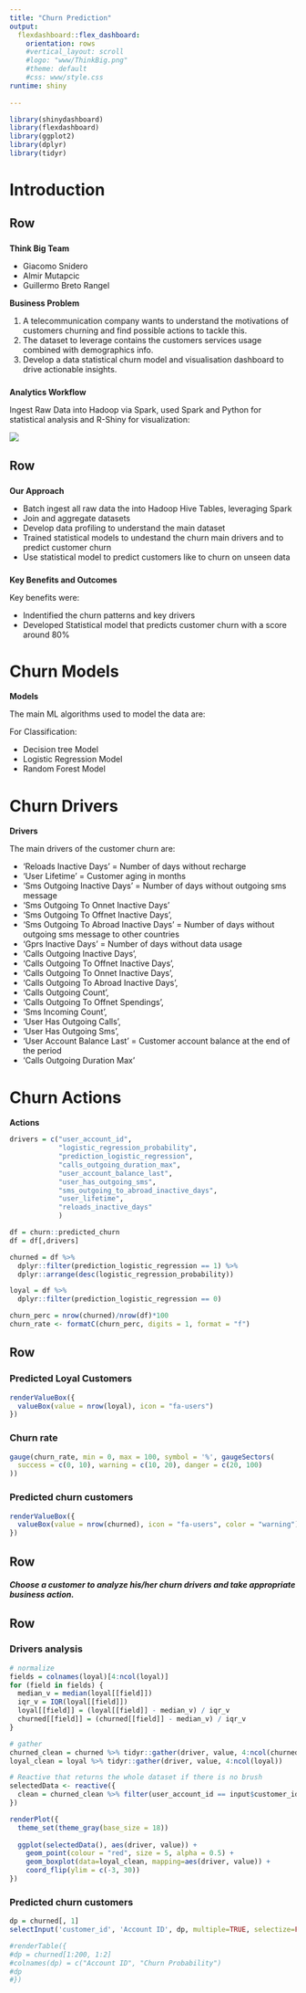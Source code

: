 ```yaml
---
title: "Churn Prediction"
output: 
  flexdashboard::flex_dashboard:
    orientation: rows
    #vertical_layout: scroll
    #logo: "www/ThinkBig.png"
    #theme: default
    #css: www/style.css
runtime: shiny
    
---
```


```r
library(shinydashboard)
library(flexdashboard)
library(ggplot2)
library(dplyr)
library(tidyr)
```

Introduction
=========================================

Row 
-----------------------------------------------------------------------

### {data-width=50%}

**Think Big Team**

- Giacomo Snidero
- Almir Mutapcic
- Guillermo Breto Rangel

**Business Problem**

1. A telecommunication company wants to understand the motivations of customers churning and find possible actions to tackle this. 
2. The dataset to leverage contains the customers services usage combined with demographics info.     
3. Develop a data statistical churn model and visualisation dashboard to drive actionable insights.

### {data-width=50%}

**Analytics Workflow**

Ingest Raw Data into Hadoop via Spark, used Spark and Python for statistical analysis and R-Shiny for visualization:

<img src="www/analyticsworkflow.png">

Row 
-----------------------------------------------------------------------

### {data-width=340}

**Our Approach**

- Batch ingest all raw data the into Hadoop Hive Tables, leveraging Spark
- Join and aggregate datasets
- Develop data profiling to understand the main dataset 
- Trained statistical models to undestand the churn main drivers and to predict customer churn
- Use statistical model to predict customers like to churn on unseen data

### {data-width=340}

**Key Benefits and Outcomes**

Key benefits were:

- Indentified the churn patterns and key drivers 
- Developed Statistical model that predicts customer churn with a score around 80%


Churn Models
=====================================

 **Models**
 
 The main ML algorithms used to model the data are:
 
 For Classification:
 
  * Decision tree Model
  * Logistic Regression Model
  * Random Forest Model



Churn Drivers
=====================================

**Drivers**
 
The main drivers of the customer churn are:
 
* 'Reloads Inactive Days' = Number of days without recharge
* 'User Lifetime' = Customer aging in months
* 'Sms Outgoing Inactive Days' = Number of days without outgoing sms message
* 'Sms Outgoing To Onnet Inactive Days' 
* 'Sms Outgoing To Offnet Inactive Days',
* 'Sms Outgoing To Abroad Inactive Days' = Number of days without outgoing sms message to other countries
* 'Gprs Inactive Days' = Number of days without data usage
* 'Calls Outgoing Inactive Days',
* 'Calls Outgoing To Offnet Inactive Days',
* 'Calls Outgoing To Onnet Inactive Days',
* 'Calls Outgoing To Abroad Inactive Days',
* 'Calls Outgoing Count',
* 'Calls Outgoing To Offnet Spendings',
* 'Sms Incoming Count',
* 'User Has Outgoing Calls',
* 'User Has Outgoing Sms',
* 'User Account Balance Last' = Customer account balance at the end of the period
* 'Calls Outgoing Duration Max'

Churn Actions
=====================================

**Actions**

```r
drivers = c("user_account_id",
            "logistic_regression_probability",
            "prediction_logistic_regression",
            "calls_outgoing_duration_max",
            "user_account_balance_last",
            "user_has_outgoing_sms",
            "sms_outgoing_to_abroad_inactive_days",
            "user_lifetime",
            "reloads_inactive_days"
            )

df = churn::predicted_churn
df = df[,drivers]

churned = df %>% 
  dplyr::filter(prediction_logistic_regression == 1) %>% 
  dplyr::arrange(desc(logistic_regression_probability))

loyal = df %>% 
  dplyr::filter(prediction_logistic_regression == 0)

churn_perc = nrow(churned)/nrow(df)*100
churn_rate <- formatC(churn_perc, digits = 1, format = "f")
```

Row 
-----------------------------------------------------------------------

### Predicted Loyal Customers

```r
renderValueBox({
  valueBox(value = nrow(loyal), icon = "fa-users")
})
```

### Churn rate

```r
gauge(churn_rate, min = 0, max = 100, symbol = '%', gaugeSectors(
  success = c(0, 10), warning = c(10, 20), danger = c(20, 100)
))
```

### Predicted churn customers

```r
renderValueBox({
  valueBox(value = nrow(churned), icon = "fa-users", color = "warning")
})
```

Row {data-height=50}
-----------------------------------------------------------------------

<h5><b>
Choose a customer to analyze his/her churn drivers and take appropriate business action.
</b></h5>

Row 
-----------------------------------------------------------------------


### Drivers analysis {data-width=700}

```r
# normalize
fields = colnames(loyal)[4:ncol(loyal)]
for (field in fields) {
  median_v = median(loyal[[field]])
  iqr_v = IQR(loyal[[field]])
  loyal[[field]] = (loyal[[field]] - median_v) / iqr_v
  churned[[field]] = (churned[[field]] - median_v) / iqr_v
}

# gather
churned_clean = churned %>% tidyr::gather(driver, value, 4:ncol(churned))
loyal_clean = loyal %>% tidyr::gather(driver, value, 4:ncol(loyal))

# Reactive that returns the whole dataset if there is no brush
selectedData <- reactive({
  clean = churned_clean %>% filter(user_account_id == input$customer_id)
})

renderPlot({
  theme_set(theme_gray(base_size = 18))
  
  ggplot(selectedData(), aes(driver, value)) + 
    geom_point(colour = "red", size = 5, alpha = 0.5) + 
    geom_boxplot(data=loyal_clean, mapping=aes(driver, value)) +
    coord_flip(ylim = c(-3, 30))
})
```

### Predicted churn customers {data-width=340}

```r
dp = churned[, 1]
selectInput('customer_id', 'Account ID', dp, multiple=TRUE, selectize=FALSE, selected = 1190190, size=15)

#renderTable({
#dp = churned[1:200, 1:2]
#colnames(dp) = c("Account ID", "Churn Probability")
#dp
#})
```
